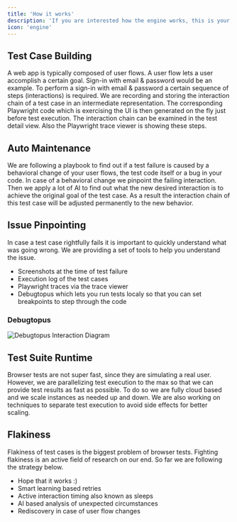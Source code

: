 ```yaml
---
title: 'How it works'
description: 'If you are interested how the engine works, this is your place'
icon: 'engine'
---
```


## Test Case Building
A web app is typically composed of user flows. A user flow lets a user accomplish a certain goal. Sign-in with email & password would be an example. To perform a sign-in with email & password a certain sequence of steps (interactions) is required.
We are recording and storing the interaction chain of a test case in an intermediate representation.
The corresponding Playwright code which is exercising the UI is then generated on the fly just before test execution. The interaction chain can be examined in the test detail view. Also the Playwright trace viewer is showing these steps.

## Auto Maintenance
We are following a playbook to find out if a test failure is caused by a behavioral change of your user flows, the test code itself or a bug in your code. In case of a behavioral change we pinpoint the failing interaction. Then we apply a lot of AI to find out what the new desired interaction is to achieve the original goal of the test case. As a result the interaction chain of this test case will be adjusted permanently to the new behavior.

## Issue Pinpointing
In case a test case rightfully fails it is important to quickly understand what was going wrong. We are providing a set of tools to help you understand the issue.
- Screenshots at the time of test failure
- Execution log of the test cases
- Playwright traces via the trace viewer
- Debugtopus which lets you run tests localy so that you can set breakpoints to step through the code

### Debugtopus

<Frame caption="Debugtopus Interaction Diagram">
 <img src="/under-the-hood/Debugtopus-Interacation-Diagram.png" alt="Debugtopus Interaction Diagram" />
</Frame>

## Test Suite Runtime
Browser tests are not super fast, since they are simulating a real user. However, we are parallelizing test execution to the max so that we can provide test results as fast as possible.
To do so we are fully cloud based and we scale instances as needed up and down. We are also working on techniques to separate test execution to avoid side effects for better scaling.

## Flakiness
Flakiness of test cases is the biggest problem of browser tests. Fighting flakiness is an active field of research on our end. So far we are following the strategy below.
- Hope that it works :)
- Smart learning based retries
- Active interaction timing also known as sleeps
- AI based analysis of unexpected circumstances
- Rediscovery in case of user flow changes
